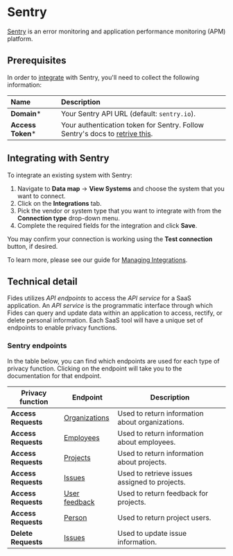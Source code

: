 # Sentry
[Sentry](https://sentry.io/) is an error monitoring and application performance monitoring (APM) platform.

## Prerequisites

In order to [integrate](../) with Sentry, you'll need to collect the following information:

| Name                       | Description                                                                                                                             |
| :------------------------- | :-------------------------------------------------------------------------------------------------------------------------------------- |
| **Domain***                | Your Sentry API URL (default: `sentry.io`).
| **Access Token***          | Your authentication token for Sentry.  Follow Sentry's docs to [retrive this](https://docs.sentry.io/product/integrations/integration-platform/#internal-integrations). |

## Integrating with Sentry
To integrate an existing system with Sentry:

1. Navigate to **Data map** → **View Systems** and choose the system that you want to connect.
2. Click on the **Integrations** tab.
3. Pick the vendor or system type that you want to integrate with from the **Connection type** drop-down menu.
4. Complete the required fields for the integration and click **Save**.

You may confirm your connection is working using the **Test connection** button, if desired.

To learn more, please see our guide for [Managing Integrations](/user-guides/integrations/manage-integrations).

## Technical detail

Fides utilizes _API endpoints_ to access the _API service_ for a SaaS application. An _API service_ is the programmatic interface through which Fides can query and update data within an application to access, rectify, or delete personal information. Each SaaS tool will have a unique set of endpoints to enable privacy functions.

### Sentry endpoints
In the table below, you can find which endpoints are used for each type of privacy function. Clicking on the endpoint will take you to the documentation for that endpoint.


| Privacy function | Endpoint | Description |
|----|----|----|
| **Access Requests** | [Organizations](https://docs.sentry.io/api/organizations/list-your-organizations/) | Used to return information about organizations. |
| **Access Requests** | [Employees](https://docs.sentry.io/api/organizations/list-an-organizations-users/) | Used to return information about employees. |
| **Access Requests** | [Projects](https://docs.sentry.io/api/projects/list-your-projects/) | Used to return information about projects.  |
| **Access Requests** | [Issues](https://docs.sentry.io/api/events/list-a-projects-issues/) | Used to retrieve issues assigned to projects. |
| **Access Requests** | [User feedback](https://docs.sentry.io/api/projects/list-a-projects-user-feedback/) | Used to return feedback for projects. |
| **Access Requests** | [Person](https://docs.sentry.io/api/projects/list-a-projects-users/) | Used to return project users. |
| **Delete Requests** | [Issues](https://docs.sentry.io/api/events/update-an-issue/) | Used to update issue information. |
